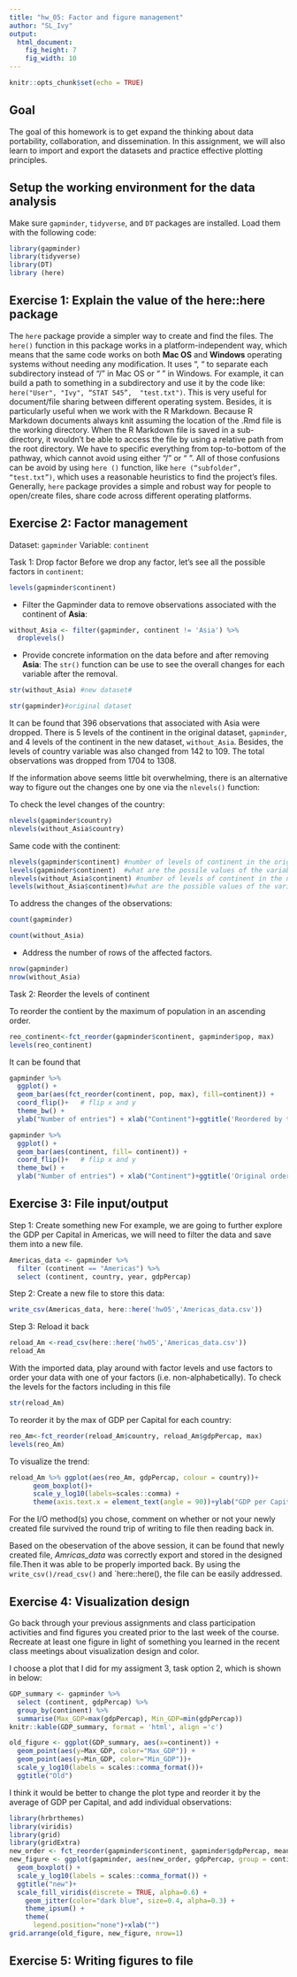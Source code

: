 ```yaml
---
title: "hw_05: Factor and figure management"
author: "SL_Ivy"
output: 
  html_document: 
    fig_height: 7
    fig_width: 10
---
```


```r
knitr::opts_chunk$set(echo = TRUE)
```

## Goal

The goal of this homework is to get expand the thinking about data portability, collaboration, and dissemination. In this assignment, we will also learn to import and export the datasets and practice effective plotting principles.

## Setup the working environment for the data analysis
Make sure `gapminder`, `tidyverse`, and `DT` packages are installed.
Load them with the following code:
```r
library(gapminder)
library(tidyverse)
library(DT)
library (here)
```


## Exercise 1: Explain the value of the here::here package
The `here` package provide a simpler way to create and find the files. The `here()` function in this package works in a platform-independent way, which means that the same code works on both __Mac OS__  and __Windows__ operating systems without needing any modification. It uses “, “ to separate each subdirectory instead of “/” in Mac OS  or “\ ” in Windows. For example, it can build a path to something in a subdirectory and use it by the code like: `here("User", "Ivy", “STAT 545”,  "test.txt")`. This is very useful for document/file sharing between different operating system. 
Besides,  it is particularly useful when we work with the R Markdown. Because R Markdown documents always knit assuming the location of the .Rmd file is the working directory. When the R Markdown file is saved in a sub-directory, it wouldn’t be able to access the file by using a relative path from the root directory. We have to specific everything from top-to-bottom of the pathway, which cannot avoid using either “/” or “\ ”. 
All of those confusions can be avoid by using `here ()` function, like `here (“subfolder”, “test.txt”)`, which uses a reasonable heuristics to find the project's files. 
Generally, `here` package provides a simple and robust way for people to open/create files, share code across different operating platforms.


## Exercise 2: Factor management
Dataset: `gapminder`
Variable: `continent`

Task 1: Drop factor
Before we drop any factor, let's see all the possible factors in `continent`:
```r
levels(gapminder$continent)
```

* Filter the Gapminder data to remove observations associated with the continent of  __Asia__:
```r
without_Asia <- filter(gapminder, continent != 'Asia') %>% 
  droplevels()
```
* Provide concrete information on the data before and after removing __Asia__: 
The `str()` function can be use to see the overall changes for each variable after the removal.
```r
str(without_Asia) #new dataset#
```

```r
str(gapminder)#original dataset
```
It can be found that 396 observations that associated with Asia were dropped.
There is 5 levels of the continent in the original dataset, `gapminder`, and 4 levels of the continent in the new dataset, `without_Asia`.
Besides, the levels of country variable was also changed from 142 to 109.
The total observations was dropped from 1704 to 1308.

If the information above seems little bit overwhelming, there is an alternative way to figure out the changes one by one via the `nlevels()` function:

To check the level changes of the country:
```r
nlevels(gapminder$country)
nlevels(without_Asia$country)
```

Same code with the continent:

```r
nlevels(gapminder$continent) #number of levels of continent in the origianl dataset
levels(gapminder$continent)  #what are the possile values of the variable
nlevels(without_Asia$continent) #number of levels of continent in the new dataset
levels(without_Asia$continent)#what are the possible values of the variable
```
To address the changes of the observations:
```r
count(gapminder)
```
```r
count(without_Asia)
```

* Address the number of rows of the affected factors.
```r
nrow(gapminder)
nrow(without_Asia)

```
Task 2: Reorder the levels of continent

To reorder the contient by the maximum of population in an ascending order. 
```r
reo_continent<-fct_reorder(gapminder$continent, gapminder$pop, max)
levels(reo_continent)
```
It can be found that

```r
gapminder %>%
  ggplot() +
  geom_bar(aes(fct_reorder(continent, pop, max), fill=continent)) +
  coord_flip()+   # flip x and y
  theme_bw() +
  ylab("Number of entries") + xlab("Continent")+ggtitle('Reordered by the max pop')
```
```r
gapminder %>%
  ggplot() +
  geom_bar(aes(continent, fill= continent)) +
  coord_flip()+   # flip x and y
  theme_bw() +
  ylab("Number of entries") + xlab("Continent")+ggtitle('Original order')

```


## Exercise 3: File input/output
Step 1: Create something new
For example, we are going to further explore the GDP per Capital in Americas, we will need to filter the data and save them into a new file.
```r
Americas_data <- gapminder %>%
  filter (continent == "Americas") %>%
  select (continent, country, year, gdpPercap)
```
Step 2: Create a new file to store this data:
```r
write_csv(Americas_data, here::here('hw05','Americas_data.csv'))
```
Step 3: Reload it back
```r
reload_Am <-read_csv(here::here('hw05','Americas_data.csv'))
reload_Am
```

With the imported data, play around with factor levels and use factors to order your data with one of your factors (i.e. non-alphabetically). 
To check the levels for the factors including in this file
```r
str(reload_Am)
```
To reorder it by the max of GDP per Capital for each country:
```r
reo_Am<-fct_reorder(reload_Am$country, reload_Am$gdpPercap, max)
levels(reo_Am)

```

To visualize the trend:
```r
reload_Am %>% ggplot(aes(reo_Am, gdpPercap, colour = country))+
      geom_boxplot()+
      scale_y_log10(labels=scales::comma) +
      theme(axis.text.x = element_text(angle = 90))+ylab("GDP per Capital") + xlab("Countries in Americas")
```


For the I/O method(s) you chose, comment on whether or not your newly created file survived the round trip of writing to file then reading back in.

Based on the obeservation of the above session, it can be found that newly created file, *Amricas_data* was correctly export and stored in the designed file.Then it was able to be properly imported back. By using the `write_csv()/read_csv()` and `here::here(), the file can be easily addressed.

## Exercise 4: Visualization design
Go back through your previous assignments and class participation activities and find figures you created prior to the last week of the course. Recreate at least one figure in light of something you learned in the recent class meetings about visualization design and color.

I choose a plot that I did for my assigment 3, task option 2, which is shown in below:
```r
GDP_summary <- gapminder %>%
  select (continent, gdpPercap) %>%
  group_by(continent) %>%
  summarise(Max_GDP=max(gdpPercap), Min_GDP=min(gdpPercap))
knitr::kable(GDP_summary, format = 'html', align ='c')

old_figure <- ggplot(GDP_summary, aes(x=continent)) + 
  geom_point(aes(y=Max_GDP, color="Max_GDP")) + 
  geom_point(aes(y=Min_GDP, color="Min_GDP"))+
  scale_y_log10(labels = scales::comma_format())+
  ggtitle("Old")

```

I think it would be better to change the plot type and reorder it by the average of GDP per Capital, and add individual observations:
```r
library(hrbrthemes)
library(viridis)
library(grid)
library(gridExtra)
new_order <- fct_reorder(gapminder$continent, gapminder$gdpPercap, mean)
new_figure <- ggplot(gapminder, aes(new_order, gdpPercap, group = continent, colour = continent)) +
  geom_boxplot() +
  scale_y_log10(labels = scales::comma_format()) +
  ggtitle("new")+
  scale_fill_viridis(discrete = TRUE, alpha=0.6) +
    geom_jitter(color="dark blue", size=0.4, alpha=0.3) +
    theme_ipsum() +
    theme(
      legend.position="none")+xlab("") 
grid.arrange(old_figure, new_figure, nrow=1)
```

## Exercise 5: Writing figures to file
